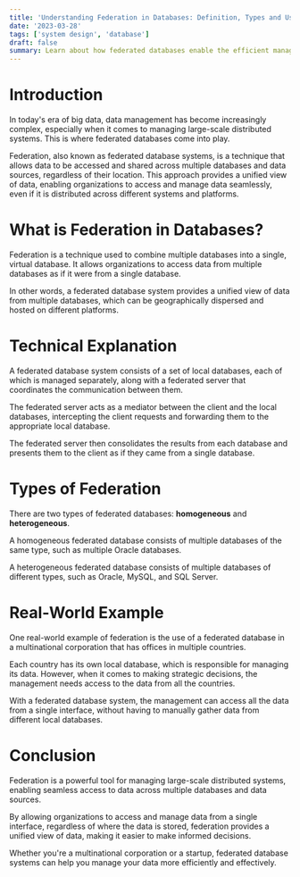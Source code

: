 ```yaml
---
title: 'Understanding Federation in Databases: Definition, Types and Use Cases'
date: '2023-03-28'
tags: ['system design', 'database']
draft: false
summary: Learn about how federated databases enable the efficient management of distributed systems by allowing for seamless data access and sharing across multiple databases and data sources.
---
```


# Introduction

In today's era of big data, data management has become increasingly complex, especially when it comes to managing large-scale distributed systems. This is where federated databases come into play.

Federation, also known as federated database systems, is a technique that allows data to be accessed and shared across multiple databases and data sources, regardless of their location. This approach provides a unified view of data, enabling organizations to access and manage data seamlessly, even if it is distributed across different systems and platforms.

# What is Federation in Databases?

Federation is a technique used to combine multiple databases into a single, virtual database. It allows organizations to access data from multiple databases as if it were from a single database.

In other words, a federated database system provides a unified view of data from multiple databases, which can be geographically dispersed and hosted on different platforms.

# Technical Explanation

A federated database system consists of a set of local databases, each of which is managed separately, along with a federated server that coordinates the communication between them.

The federated server acts as a mediator between the client and the local databases, intercepting the client requests and forwarding them to the appropriate local database.

The federated server then consolidates the results from each database and presents them to the client as if they came from a single database.

# Types of Federation

There are two types of federated databases: **homogeneous** and **heterogeneous**.

A homogeneous federated database consists of multiple databases of the same type, such as multiple Oracle databases.

A heterogeneous federated database consists of multiple databases of different types, such as Oracle, MySQL, and SQL Server.

# Real-World Example

One real-world example of federation is the use of a federated database in a multinational corporation that has offices in multiple countries.

Each country has its own local database, which is responsible for managing its data. However, when it comes to making strategic decisions, the management needs access to the data from all the countries.

With a federated database system, the management can access all the data from a single interface, without having to manually gather data from different local databases.

# Conclusion

Federation is a powerful tool for managing large-scale distributed systems, enabling seamless access to data across multiple databases and data sources.

By allowing organizations to access and manage data from a single interface, regardless of where the data is stored, federation provides a unified view of data, making it easier to make informed decisions.

Whether you're a multinational corporation or a startup, federated database systems can help you manage your data more efficiently and effectively.
